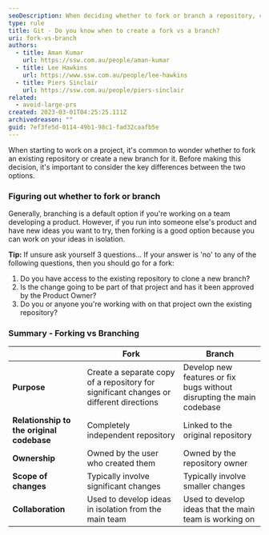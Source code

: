 ```yaml
---
seoDescription: When deciding whether to fork or branch a repository, consider the purpose, relationship to the original codebase, ownership, scope of changes, and collaboration aspects.
type: rule
title: Git - Do you know when to create a fork vs a branch?
uri: fork-vs-branch
authors:
  - title: Aman Kumar
    url: https://ssw.com.au/people/aman-kumar
  - title: Lee Hawkins
    url: https://www.ssw.com.au/people/lee-hawkins
  - title: Piers Sinclair
    url: https://ssw.com.au/people/piers-sinclair
related:
  - avoid-large-prs
created: 2023-03-01T04:25:25.111Z
archivedreason: ""
guid: 7ef3fe5d-0114-49b1-98c1-fad32caafb5e
---
```


When starting to work on a project, it's common to wonder whether to fork an existing repository or create a new branch for it. Before making this decision, it's important to consider the key differences between the two options.
### Figuring out whether to fork or branch

Generally, branching is a default option if you're working on a team developing a product. However, if you run into someone else's product and have new ideas you want to try, then forking is a good option because you can work on your ideas in isolation.

**Tip:** If unsure ask yourself 3 questions...
If your answer is 'no' to any of the following questions, then you should go for a fork:

1. Do you have access to the existing repository to clone a new branch?
2. Is the change going to be part of that project and has it been approved by the Product Owner?
3. Do you or anyone you're working with on that project own the existing repository?

### Summary - Forking vs Branching

|                                           | Fork                                                                                   | Branch                                                                |
| ----------------------------------------- | -------------------------------------------------------------------------------------- | --------------------------------------------------------------------- |
| **Purpose**                               | Create a separate copy of a repository for significant changes or different directions | Develop new features or fix bugs without disrupting the main codebase |
| **Relationship to the original codebase** | Completely independent repository                                                      | Linked to the original repository                                     |
| **Ownership**                             | Owned by the user who created them                                                     | Owned by the repository owner                                         |
| **Scope of changes**                      | Typically involve significant changes                                                  | Typically involve smaller changes                                     |
| **Collaboration**                         | Used to develop ideas in isolation from the main team                                  | Used to develop ideas that the main team is working on                |
